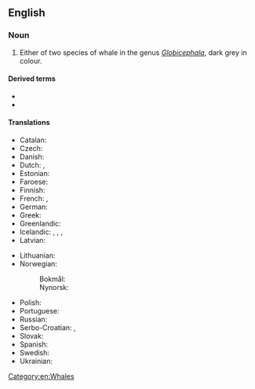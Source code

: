 ==English==
{{wikipedia|Pilot Whale}}

===Noun===
{{en-noun}}

# Either of two species of whale in the genus ''[[Globicephala]]'', dark grey in colour.
#: {{synonyms|en|social whale}}

====Derived terms====
* {{vern|long-finned pilot whale}}
* {{vern|short-finned pilot whale}}

====Translations====
{{trans-top|either of two species of whale}}
* Catalan: {{t+|ca|cap d'olla negre|m}}
* Czech: {{t|cs|kulohlavec|m}}
* Danish: {{t+|da|grindehval|c}}
* Dutch: {{t+|nl|griend|m}}, {{t|nl|grindewal|m}}
* Estonian: {{t|et|grinda}}
* Faroese: {{t|fo|grindahvalur}}
* Finnish: {{t|fi|pallopäävalas}}
* French: {{t+|fr|baleine-pilote|f}}, {{t+|fr|globicéphale}}
* German: {{t+|de|Grindwal|m}}
* Greek: {{t|el|μαυροδέλφινο|n}}
* Greenlandic: {{t|kl|niisarnaq}}
* Icelandic: {{t+|is|marsvín|n}}, {{t+|is|grindhvalur|m}}, {{t+|is|grind|f}},
* Latvian: {{t|lv|grinda|f}}
{{trans-mid}}
* Lithuanian: {{t|lt|grinda|f}}
* Norwegian:
*: Bokmål: {{t|nb|grindhval|m}}
*: Nynorsk: {{t|nn|grindkval|m}}
* Polish: {{t|pl|grindwal|m}}
* Portuguese: {{t+|pt|baleia-piloto|f}}
* Russian: {{t+|ru|гри́нда|f}}
* Serbo-Croatian: {{t|sh|гринд|sc=Cyrl}}, {{t|sh|grind}}
* Slovak: {{t|sk|grinda|f}}
* Spanish: {{t+|es|calderón|m}}
* Swedish: {{t+|sv|grindval|c}}
* Ukrainian: {{t|uk|гринда|f|tr=hrínda|sc=Cyrl}}
{{trans-bottom}}

[[Category:en:Whales]]